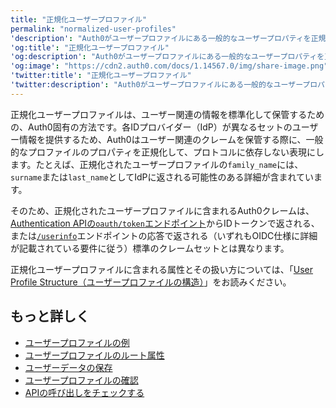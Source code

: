 ```yaml
---
title: "正規化ユーザープロファイル"
permalink: "normalized-user-profiles"
'description': "Auth0がユーザープロファイルにある一般的なユーザープロパティを正規化する方法について説明します。"
'og:title': "正規化ユーザープロファイル"
'og:description': "Auth0がユーザープロファイルにある一般的なユーザープロパティを正規化する方法について説明します。"
'og:image': "https://cdn2.auth0.com/docs/1.14567.0/img/share-image.png"
'twitter:title': "正規化ユーザープロファイル"
'twitter:description': "Auth0がユーザープロファイルにある一般的なユーザープロパティを正規化する方法について説明します。"
---
```


正規化ユーザープロファイルは、ユーザー関連の情報を標準化して保管するための、Auth0固有の方法です。各IDプロバイダー（<Tooltip data-tooltip-id="react-containers-DefinitionTooltip-2" href="/ja-jp/glossary?term=idp" tip="IDプロバイダー（IdP）: デジタルIDを保存および管理するサービス。" cta="用語集の表示">IdP</Tooltip>）が異なるセットのユーザー情報を提供するため、Auth0はユーザー関連のクレームを保管する際に、一般的なプロファイルのプロパティを正規化して、プロトコルに依存しない表現にします。たとえば、正規化されたユーザープロファイルの`family_name`には、`surname`または`last_name`としてIdPに返される可能性のある詳細が含まれています。

そのため、正規化されたユーザープロファイルに含まれるAuth0クレームは、[Authentication APIの`oauth/token`エンドポイント](https://auth0.com/docs/api/authentication#get-token)からIDトークンで返される、または[`/userinfo`](https://auth0.com/docs/api/authentication#user-profile)エンドポイントの応答で返される（いずれもOIDC仕様に詳細が記載されている要件に従う）標準のクレームセットとは異なります。

正規化ユーザープロファイルに含まれる属性とその扱い方については、「[User Profile Structure（ユーザープロファイルの構造）](/ja-jp/manage-users/user-accounts/user-profiles/user-profile-structure)」をお読みください。

## もっと詳しく

* [ユーザープロファイルの例](/ja-jp/manage-users/user-accounts/user-profiles/sample-user-profiles)
* [ユーザープロファイルのルート属性](/ja-jp/manage-users/user-accounts/user-profiles/root-attributes)
* [ユーザーデータの保存](/ja-jp/secure/security-guidance/data-security/user-data-storage)
* [ユーザープロファイルの確認](/ja-jp/troubleshoot/authentication-issues/check-user-profiles)
* [APIの呼び出しをチェックする](/ja-jp/troubleshoot/authentication-issues/check-api-calls)